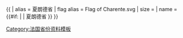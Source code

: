 {{ {{{1<noinclude>|country showdata</noinclude>}}}
| alias = 夏朗德省
| flag alias = Flag of Charente.svg
| size = {{{size|}}}
| name = {{#if: {{{name|}}} | {{{name|}}} | 夏朗德省 }}
}}<noinclude>
[[Category:法国省份资料模板]]
</noinclude>
